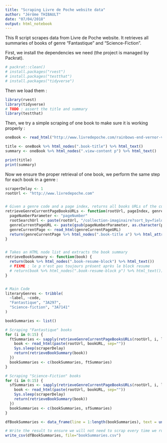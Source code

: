 ```yaml
---
title: "Scraping Livre de Poche website data"
author: "Jérôme THIBAULT"
date: "07/04/2018"
output: html_notebook
---
```


This R script scrapes data from Livre de Poche website. It retrieves all summaries of books of genre "Fantastique" and "Science-Fiction".


First, we install the dependencies we need (the project is managed by Packrat).
```r
# packrat::clean()
# install.packages("rvest")
# install.packages("testthat")
# install.packages("tidyverse")
```

Then we load them :
```r
library(rvest)
library(tidyverse)
# TODO : assert the title and summary
library(testthat)
```


Then, we try a simple scraping of one book to make sure it is working properly :
```r

oneBook <- read_html("http://www.livredepoche.com/rainbows-end-vernor-vinge-9782253159933")

title <- oneBook %>% html_nodes(".book-title") %>% html_text()
summary <- oneBook %>% html_nodes(".view-content p") %>% html_text()

print(title)
print(summary)

```


Now we ensure the proper retrieval of one book, we perform the same step for each book in a genre :
```r
scraperDelay <- 1
rootUrl <- "http://www.livredepoche.com"


# Given a genre code and a page index, returns all books URLs of the current page
retrieveGenreCurrentPageBooksURLs <- function(rootUrl, pageIndex, genreCode) {
  pageNumberParameter <- "pageNumber"
  rootSearchUrl <- paste(rootUrl, "/collection-imaginaire?sort_by=field_book_publication_date&sort_order=DESC&page=", pageNumberParameter, "&f[0]=field_book_collection%3A10489&f[1]=field_tags%", sep="")
  genreCurrentPageURL <- paste(gsub(pageNumberParameter, as.character(pageIndex), rootSearchUrl), genreCode, sep="")
  genreCurrentPage <- read_html(genreCurrentPageURL)
  return(genreCurrentPage %>% html_nodes(".book-title a") %>% html_attr("href"))
}


# Takes an HTML node list and extracts the book summary
retrieveBookSummary <- function(book) {
  return(book %>% html_nodes(".book-resume-block") %>% html_text())
  # FIXME : le p n'est pas toujours présent après le block resume
  # return(book %>% html_nodes(".book-resume-block p") %>% html_text())
}


# Main Code
literaryGenres <- tribble(
  ~label, ~code,
  "Fantastique", "3A297",
  "Science-fiction", "3A7141"
)

bookSummaries <- list()

# Scraping "Fantastique" books
for (i in 0:15) {
  ftSummaries <- sapply(retrieveGenreCurrentPageBooksURLs(rootUrl, i, literaryGenres[1,2]), function(bookURL) {
    book <- read_html(paste(rootUrl, bookURL, sep=""))
    Sys.sleep(scraperDelay)
    return(retrieveBookSummary(book))
  })
  bookSummaries <- c(bookSummaries, ftSummaries)
}

# Scraping "Science-Fiction" books
for (i in 0:15) {
  sfSummaries <- sapply(retrieveGenreCurrentPageBooksURLs(rootUrl, i, literaryGenres[2,2]), function(bookURL) {
    book <- read_html(paste(rootUrl, bookURL, sep=""))
    Sys.sleep(scraperDelay)
    return(retrieveBookSummary(book))
  })
  bookSummaries <- c(bookSummaries, sfSummaries)
}

dfBookSummaries <- data_frame(line = 1:length(bookSummaries), text = unlist(bookSummaries),genre=c(rep("Fantastique",160),rep("Science-Fiction",160)))

# Write the result to ensure we will not need to scrap every time we run the project
write_csv(dfBookSummaries, file="bookSummaries.csv")
```